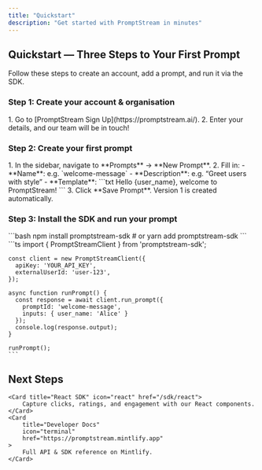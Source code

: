 ```yaml
---
title: "Quickstart"
description: "Get started with PromptStream in minutes"
---
```


## Quickstart — Three Steps to Your First Prompt

Follow these steps to create an account, add a prompt, and run it via the SDK.

### Step 1: Create your account & organisation

<AccordionGroup>
    <Accordion icon="user-plus" title="Sign up">
        1. Go to [PromptStream Sign Up](https://promptstream.ai/). 2. Enter your
        details, and our team will be in touch!
    </Accordion>
</AccordionGroup>

### Step 2: Create your first prompt

<AccordionGroup>
    <Accordion icon="pencil" title="Add a new prompt">
        1. In the sidebar, navigate to **Prompts** → **New Prompt**. 2. Fill in:
        - **Name**: e.g. `welcome-message` - **Description**: e.g. “Greet users
        with style” - **Template**: ```txt Hello {user_name}, welcome to
        PromptStream! ``` 3. Click **Save Prompt**. Version 1 is created
        automatically.
    </Accordion>
</AccordionGroup>

### Step 3: Install the SDK and run your prompt

<AccordionGroup>
  <Accordion icon="code" title="Install the SDK">
    ```bash
    npm install promptstream-sdk
    # or
    yarn add promptstream-sdk
    ```
  </Accordion>
  <Accordion icon="play-circle" title="Initialize and run">
    ```ts
    import { PromptStreamClient } from 'promptstream-sdk';

    const client = new PromptStreamClient({
      apiKey: 'YOUR_API_KEY',
      externalUserId: 'user-123',
    });

    async function runPrompt() {
      const response = await client.run_prompt({
        promptId: 'welcome-message',
        inputs: { user_name: 'Alice' }
      });
      console.log(response.output);
    }

    runPrompt();
    ```

  </Accordion>
</AccordionGroup>

## Next Steps

<CardGroup>

    <Card title="React SDK" icon="react" href="/sdk/react">
        Capture clicks, ratings, and engagement with our React components.
    </Card>
    <Card
        title="Developer Docs"
        icon="terminal"
        href="https://promptstream.mintlify.app"
    >
        Full API & SDK reference on Mintlify.
    </Card>

</CardGroup>
